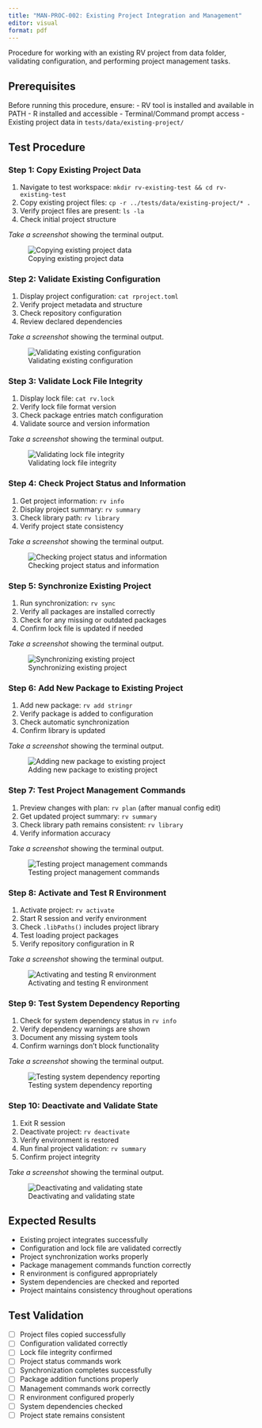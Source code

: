 ```yaml
---
title: "MAN-PROC-002: Existing Project Integration and Management"
editor: visual
format: pdf
---
```


Procedure for working with an existing RV project from data folder, validating configuration, and performing project management tasks.

## Prerequisites

Before running this procedure, ensure: - RV tool is installed and available in PATH - R installed and accessible - Terminal/Command prompt access - Existing project data in `tests/data/existing-project/`

## Test Procedure

::: step
### Step 1: Copy Existing Project Data

1.  Navigate to test workspace: `mkdir rv-existing-test && cd rv-existing-test`
2.  Copy existing project files: `cp -r ../tests/data/existing-project/* .`
3.  Verify project files are present: `ls -la`
4.  Check initial project structure

*Take a screenshot* showing the terminal output.

![Copying existing project data](images/man-proc-002-01.png){.screenshot}
:::

::: step
### Step 2: Validate Existing Configuration

1.  Display project configuration: `cat rproject.toml`
2.  Verify project metadata and structure
3.  Check repository configuration
4.  Review declared dependencies

*Take a screenshot* showing the terminal output.

![Validating existing configuration](images/man-proc-002-02.png){.screenshot}
:::

::: step
### Step 3: Validate Lock File Integrity

1.  Display lock file: `cat rv.lock`
2.  Verify lock file format version
3.  Check package entries match configuration
4.  Validate source and version information

*Take a screenshot* showing the terminal output.

![Validating lock file integrity](images/man-proc-002-03.png){.screenshot}
:::

::: step
### Step 4: Check Project Status and Information

1.  Get project information: `rv info`
2.  Display project summary: `rv summary`
3.  Check library path: `rv library`
4.  Verify project state consistency

*Take a screenshot* showing the terminal output.

![Checking project status and information](images/man-proc-002-04.png){.screenshot}
:::

::: step
### Step 5: Synchronize Existing Project

1.  Run synchronization: `rv sync`
2.  Verify all packages are installed correctly
3.  Check for any missing or outdated packages
4.  Confirm lock file is updated if needed

*Take a screenshot* showing the terminal output.

![Synchronizing existing project](images/man-proc-002-05.png){.screenshot}
:::

::: step
### Step 6: Add New Package to Existing Project

1.  Add new package: `rv add stringr`
2.  Verify package is added to configuration
3.  Check automatic synchronization
4.  Confirm library is updated

*Take a screenshot* showing the terminal output.

![Adding new package to existing project](images/man-proc-002-06.png){.screenshot}
:::

::: step
### Step 7: Test Project Management Commands

1.  Preview changes with plan: `rv plan` (after manual config edit)
2.  Get updated project summary: `rv summary`
3.  Check library path remains consistent: `rv library`
4.  Verify information accuracy

*Take a screenshot* showing the terminal output.

![Testing project management commands](images/man-proc-002-07.png){.screenshot}
:::

::: step
### Step 8: Activate and Test R Environment

1.  Activate project: `rv activate`
2.  Start R session and verify environment
3.  Check `.libPaths()` includes project library
4.  Test loading project packages
5.  Verify repository configuration in R

*Take a screenshot* showing the terminal output.

![Activating and testing R environment](images/man-proc-002-08.png){.screenshot}
:::

::: step
### Step 9: Test System Dependency Reporting

1.  Check for system dependency status in `rv info`
2.  Verify dependency warnings are shown
3.  Document any missing system tools
4.  Confirm warnings don't block functionality

*Take a screenshot* showing the terminal output.

![Testing system dependency reporting](images/man-proc-002-09.png){.screenshot}
:::

::: step
### Step 10: Deactivate and Validate State

1.  Exit R session
2.  Deactivate project: `rv deactivate`
3.  Verify environment is restored
4.  Run final project validation: `rv summary`
5.  Confirm project integrity

*Take a screenshot* showing the terminal output.

![Deactivating and validating state](images/man-proc-002-10.png){.screenshot}
:::

## Expected Results

-   Existing project integrates successfully
-   Configuration and lock file are validated correctly
-   Project synchronization works properly
-   Package management commands function correctly
-   R environment is configured appropriately
-   System dependencies are checked and reported
-   Project maintains consistency throughout operations

## Test Validation

-   [ ] Project files copied successfully
-   [ ] Configuration validated correctly
-   [ ] Lock file integrity confirmed
-   [ ] Project status commands work
-   [ ] Synchronization completes successfully
-   [ ] Package addition functions properly
-   [ ] Management commands work correctly
-   [ ] R environment configured properly
-   [ ] System dependencies checked
-   [ ] Project state remains consistent